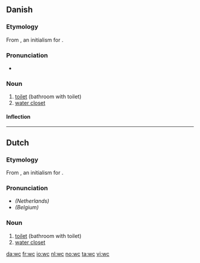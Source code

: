 {{also|WC}}
==Danish==

===Etymology===
From {{etyl|en|da}} {{term|WC|lang=en}}, an initialism for {{term|water closet|lang=en}}.

===Pronunciation===
* {{IPA|/veːseː/|[ˈveːˀˌseːˀ]|lang=da}}

===Noun===
{{da-noun|stem=wc'|et|er}}

# [[toilet]] (bathroom with toilet)
# [[water closet]]

====Inflection====
{{da-noun-infl|stem=wc'|et|er||wc's}}

----

==Dutch==

===Etymology===
From {{etyl|en|nl}} {{term|WC|lang=en}}, an initialism for {{term|water closet|lang=en}}.

===Pronunciation===
* ''(Netherlands)'' {{IPA|/ʋeɪˈseɪ/|lang=nl}}
* ''(Belgium)'' {{IPA|/weːˈseː/|lang=nl}}

===Noun===
{{nl-noun|g=g|wc's|wc'tje}}

# [[toilet]] (bathroom with toilet)
# [[water closet]]

[[da:wc]]
[[fr:wc]]
[[io:wc]]
[[nl:wc]]
[[no:wc]]
[[ta:wc]]
[[vi:wc]]